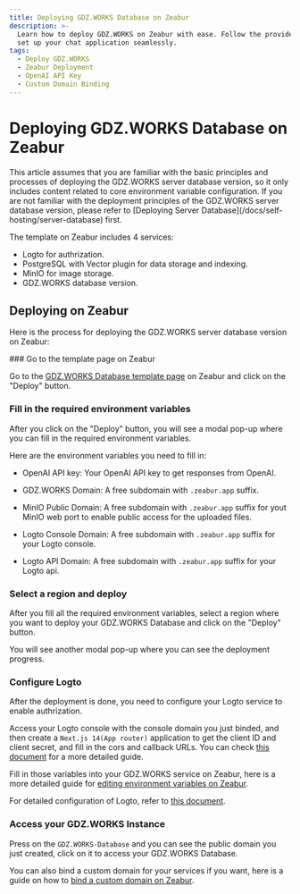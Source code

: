 ```yaml
---
title: Deploying GDZ.WORKS Database on Zeabur
description: >-
  Learn how to deploy GDZ.WORKS on Zeabur with ease. Follow the provided steps to
  set up your chat application seamlessly.
tags:
  - Deploy GDZ.WORKS
  - Zeabur Deployment
  - OpenAI API Key
  - Custom Domain Binding
---
```


# Deploying GDZ.WORKS Database on Zeabur

<Callout type="info">
  This article assumes that you are familiar with the basic principles and processes of deploying
  the GDZ.WORKS server database version, so it only includes content related to core environment
  variable configuration. If you are not familiar with the deployment principles of the GDZ.WORKS
  server database version, please refer to [Deploying Server
  Database](/docs/self-hosting/server-database) first.
</Callout>

The template on Zeabur includes 4 services:

- Logto for authrization.
- PostgreSQL with Vector plugin for data storage and indexing.
- MinIO for image storage.
- GDZ.WORKS database version.

## Deploying on Zeabur

Here is the process for deploying the GDZ.WORKS server database version on Zeabur:

<Steps>
  ### Go to the template page on Zeabur

  Go to the [GDZ.WORKS Database template page](https://zeabur.com/templates/RRSPSD) on Zeabur and click on the "Deploy" button.

  ### Fill in the required environment variables

  After you click on the "Deploy" button, you will see a modal pop-up where you can fill in the required environment variables.

  Here are the environment variables you need to fill in:

  - OpenAI API key: Your OpenAI API key to get responses from OpenAI.

  - GDZ.WORKS Domain: A free subdomain with `.zeabur.app` suffix.

  - MinIO Public Domain: A free subdomain with `.zeabur.app` suffix for yout MinIO web port to enable public access for the uploaded files.

  - Logto Console Domain: A free subdomain with `.zeabur.app` suffix for your Logto console.

  - Logto API Domain: A free subdomain with `.zeabur.app` suffix for your Logto api.

  ### Select a region and deploy

  After you fill all the required environment variables, select a region where you want to deploy your GDZ.WORKS Database and click on the "Deploy" button.

  You will see another modal pop-up where you can see the deployment progress.

  ### Configure Logto

  After the deployment is done, you need to configure your Logto service to enable authrization.

  Access your Logto console with the console domain you just binded, and then create a `Next.js 14(App router)` application to get the client ID and client secret, and fill in the cors and callback URLs. You can check [this document](../advanced/auth.mdx) for a more detailed guide.

  Fill in those variables into your GDZ.WORKS service on Zeabur, here is a more detailed guide for [editing environment variables on Zeabur](https://zeabur.com/docs/deploy/variables).

  For detailed configuration of Logto, refer to [this document](/docs/self-hosting/advanced/auth/next-auth/logto).

  ### Access your GDZ.WORKS Instance

  Press on the `GDZ.WORKS-Database` and you can see the public domain you just created, click on it to access your GDZ.WORKS Database.

  You can also bind a custom domain for your services if you want, here is a guide on how to [bind a custom domain on Zeabur](https://zeabur.com/docs/deploy/domain-binding).
</Steps>
